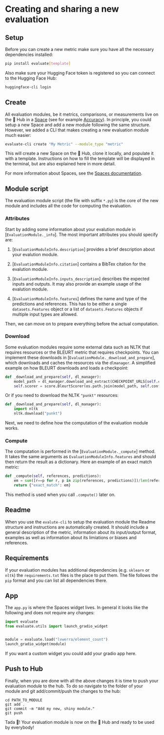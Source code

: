 # Creating and sharing a new evaluation

## Setup

Before you can create a new metric make sure you have all the necessary dependencies installed:

```bash
pip install evaluate[template]
```

Also make sure your Hugging Face token is registered so you can connect to the Hugging Face Hub:

```bash
huggingface-cli login
```

## Create

All evaluation modules, be it metrics, comparisons, or measurements live on the 🤗 Hub in a [Space](https://huggingface.co/docs/hub/spaces) (see for example [Accuracy](https://huggingface.co/spaces/evaluate-metric/accuracy)). In principle, you could setup a new Space and add a new module following the same structure. However, we added a CLI that makes creating a new evaluation module much easier:

```bash
evaluate-cli create "My Metric" --module_type "metric"
```

This will create a new Space on the 🤗 Hub, clone it locally, and populate it with a template. Instructions on how to fill the template will be displayed in the terminal, but are also explained here in more detail.

For more information about Spaces, see the [Spaces documentation](https://huggingface.co/docs/hub/spaces).

## Module script

The evaluation module script (the file with suffix `*.py`) is the core of the new module and includes all the code for computing the evaluation.

### Attributes

Start by adding some information about your evalution module in [`EvaluationModule._info`]. The most important attributes you should specify are:

1. [`EvaluationModuleInfo.description`] provides a brief description about your evalution module.

2. [`EvaluationModuleInfo.citation`] contains a BibTex citation for the evalution module.

3. [`EvaluationModuleInfo.inputs_description`] describes the expected inputs and outputs. It may also provide an example usage of the evalution module.

4. [`EvaluationModuleInfo.features`] defines the name and type of the predictions and references. This has to be either a single `datasets.Features` object or a list of `datasets.Features` objects if multiple input types are allowed.

Then, we can move on to prepare everything before the actual computation.

### Download

Some evaluation modules require some external data such as NLTK that requires resources or the BLEURT metric that requires checkpoints. You can implement these downloads in [`EvaluationModule._download_and_prepare`], which downloads and caches the resources via the `dlmanager`. A simplified example on how BLEURT downloads and loads a checkpoint:

```py
def _download_and_prepare(self, dl_manager):
    model_path = dl_manager.download_and_extract(CHECKPOINT_URLS[self.config_name])
    self.scorer = score.BleurtScorer(os.path.join(model_path, self.config_name))
```

Or if you need to download the NLTK `"punkt"` resources:

```py
def _download_and_prepare(self, dl_manager):
    import nltk
    nltk.download("punkt")
```

Next, we need to define how the computation of the evaluation module works.

### Compute

The computation is performed in the [`EvaluationModule._compute`] method. It takes the same arguments as `EvaluationModuleInfo.features` and should then return the result as a dictionary. Here an example of an exact match metric:


```py
def _compute(self, references, predictions):
    em = sum([r==p for r, p in zip(references, predictions)])/len(references)
    return {"exact_match": em}
```

This method is used when you call `.compute()` later on.

## Readme

When you use the `evalute-cli` to setup the evaluation module the Readme structure and instructions are automatically created. It should include a general description of the metric, information about its input/output format, examples as well as information about its limiations or biases and references.

## Requirements

If your evaluation modules has additional dependencies (e.g. `sklearn` or `nltk`) the `requirements.txt` files is the place to put them. The file follows the `pip` format and you can list all dependencies there.

## App

The `app.py` is where the Spaces widget lives. In general it looks like the following and does not require any changes:

```py
import evaluate
from evaluate.utils import launch_gradio_widget


module = evaluate.load("lvwerra/element_count")
launch_gradio_widget(module)
```

If you want a custom widget you could add your gradio app here.

## Push to Hub

Finally, when you are done with all the above changes it is time to push your evaluation module to the hub. To do so navigate to the folder of your module and git add/commit/push the changes to the hub:

```
cd PATH_TO_MODULE
git add .
git commit -m "Add my new, shiny module."
git push
```
Tada 🎉! Your evaluation module is now on the 🤗 Hub and ready to be used by everybody!
